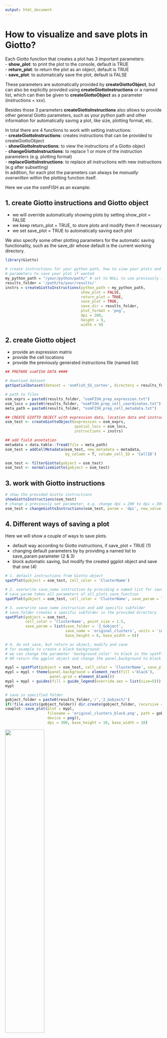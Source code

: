 ```yaml
---
output: html_document
---
```


# How to visualize and save plots in Giotto?

Each Giotto function that creates a plot has 3 important parameters:    
- **show_plot**: to print the plot to the console, default is TRUE  
- **return_plot**: to return the plot as an object, default is TRUE  
- **save_plot**: to automatically save the plot, default is FALSE 

These parameters are automatically provided by **createGiottoObject**, but can also be
explicitly provided using **createGiottoInstructions** or a named list, which can then
be given to **createGiottoObject** as a parameter (instructions = xxx).

Besides those 3 parameters **createGiottoInstructions** also allows to provide other
general Giotto parameters, such as your python path and other information for automatically
saving a plot, like size, plotting format, etc. 

In total there are 4 functions to work with setting instructions:  
- **createGiottoInstructions**: creates instructions that can be provided to createGiottoObject  
- **showGiottoInstructions**: to view the instructions of a Giotto object  
- **changeGiottoInstructions**: to replace 1 or more of the instruction parameters (e.g. plotting format)  
- **replaceGiottoInstructions**: to replace all instructions with new instructions (e.g after subsetting)  
In addition, for each plot the parameters can always be *manually overwritten* within the plotting function itself.


Here we use the osmFISH as an example:  

## 1. create Giotto instructions and Giotto object  
- we will override automatically showing plots by setting show_plot = FALSE 
- we keep return_plot = TRUE, to store plots and modify them if necessary  
- we set save_plot = TRUE to automatically saving each plot  

We also specify some other plotting parameters for the automatic saving functionality, 
such as the save_dir whose default is the current working directory.  
```r
library(Giotto)

# create instructions for your python path, how to view your plots and
# parameters to save your plot if wanted
my_python_path = "/your/python/path/" # set to NULL to use previously installed giotto environment
results_folder = '/path/to/your/results/'
instrs = createGiottoInstructions(python_path = my_python_path,
                                  show_plot = FALSE,  
                                  return_plot = TRUE,
                                  save_plot = TRUE,
                                  save_dir = results_folder,
                                  plot_format = 'png',
                                  dpi = 200,
                                  height = 9,
                                  width = 9)
```


## 2. create Giotto object  
- provide an expression matrix  
- provide the cell locations
- provide the previously generated instructions file (named list)  

```r
## PREPARE osmFISH DATA ####

# download dataset 
getSpatialDataset(dataset = 'osmfish_SS_cortex', directory = results_folder, method = 'wget')

# path to files
osm_exprs = paste0(results_folder, "osmFISH_prep_expression.txt")
osm_locs = paste0(results_folder, "osmFISH_prep_cell_coordinates.txt")
meta_path = paste0(results_folder, "osmFISH_prep_cell_metadata.txt")

## CREATE GIOTTO OBJECT with expression data, location data and instructions
osm_test <- createGiottoObject(expression = osm_exprs,
                               spatial_locs = osm_locs,
                               instructions = instrs)

## add field annotation
metadata = data.table::fread(file = meta_path)
osm_test = addCellMetadata(osm_test, new_metadata = metadata,
                           by_column = T, column_cell_ID = 'CellID')

osm_test <- filterGiotto(gobject = osm_test)
osm_test <- normalizeGiotto(gobject = osm_test)
```


## 3. work with Giotto instructions   
```r
# show the provided Giotto instructions
showGiottoInstructions(osm_test)
# change a previously set parameter, e.g. change dpi = 200 to dpi = 300
osm_test = changeGiottoInstructions(osm_test, param = 'dpi', new_value = 300)
```


## 4. Different ways of saving a plot  
Here we will show a couple of ways to save plots.

- default way according to Giotto instructions, if save_plot = TRUE (1)
- changing default parameters by by providing a named list to save_param parameter (2 & 3)
- block automatic saving, but modify the created ggplot object and save that one (4)

```r
# 1. default instructions from Giotto object
spatPlot(gobject = osm_test, cell_color = 'ClusterName')

# 2. overwrite save_name instruction by providing a named list for save_param
# save_param takes all parameters of all_plots_save_function
spatPlot(gobject = osm_test, cell_color = 'ClusterName', save_param = list(save_name = 'myplot'))

# 3. overwrite save_name instruction and add specific subfolder
# save_folder creates a specific subfolder in the provided directory
spatPlot(gobject = osm_test, 
         cell_color = 'ClusterName', point_size = 1.5,
         save_param = list(save_folder = '2_Gobject', 
                           save_name = 'original_clusters', units = 'in', 
                           base_height = 6, base_width = 6))

# 4. do not save, but return as object, modify and save
# for example to create a black background:
# we can change the parameter 'background_color' to black in the spatPlot function 
# OR return the ggplot object and change the panel.background to black within theme

mypl = spatPlot(gobject = osm_test, cell_color = 'ClusterName', save_plot = F)
mypl = mypl + theme(panel.background = element_rect(fill ='black'),
                    panel.grid = element_blank())
mypl = mypl + guides(fill = guide_legend(override.aes = list(size=5)))
mypl

# save in specified folder
gobject_folder = paste0(results_folder,'/','2_Gobject/')
if(!file.exists(gobject_folder)) dir.create(gobject_folder, recursive = T)
cowplot::save_plot(plot = mypl,
                   filename = 'original_clusters_black.png', path = gobject_folder,
                   device = png(),
                   dpi = 300, base_height = 10, base_width = 10)

```

![](../inst/howtos/instructions_and_plotting/vignette_1/original_clusters_black.png){ width=50% }


